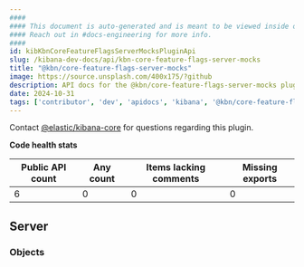 ```yaml
---
####
#### This document is auto-generated and is meant to be viewed inside our experimental, new docs system.
#### Reach out in #docs-engineering for more info.
####
id: kibKbnCoreFeatureFlagsServerMocksPluginApi
slug: /kibana-dev-docs/api/kbn-core-feature-flags-server-mocks
title: "@kbn/core-feature-flags-server-mocks"
image: https://source.unsplash.com/400x175/?github
description: API docs for the @kbn/core-feature-flags-server-mocks plugin
date: 2024-10-31
tags: ['contributor', 'dev', 'apidocs', 'kibana', '@kbn/core-feature-flags-server-mocks']
---
```




Contact [@elastic/kibana-core](https://github.com/orgs/elastic/teams/kibana-core) for questions regarding this plugin.

**Code health stats**

| Public API count  | Any count | Items lacking comments | Missing exports |
|-------------------|-----------|------------------------|-----------------|
| 6 | 0 | 0 | 0 |

## Server

### Objects
<DocDefinitionList data={kbnCoreFeatureFlagsServerMocksObj.server.objects}/>

